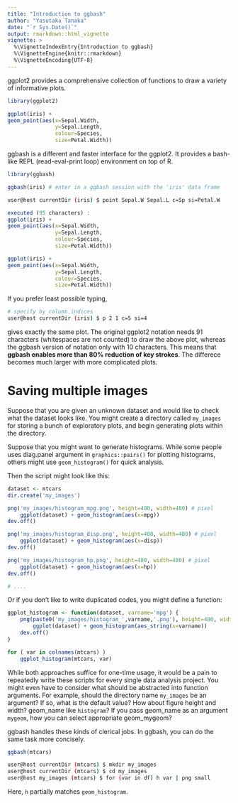 ```yaml
---
title: "Introduction to ggbash"
author: "Yasutaka Tanaka"
date: "`r Sys.Date()`"
output: rmarkdown::html_vignette
vignette: >
  %\VignetteIndexEntry{Introduction to ggbash}
  %\VignetteEngine{knitr::rmarkdown}
  %\VignetteEncoding{UTF-8}
---
```


ggplot2 provides a comprehensive
collection of functions to draw a variety of informative plots.

```r
library(ggplot2)
```

```r
ggplot(iris) +
geom_point(aes(x=Sepal.Width,
               y=Sepal.Length,
               colour=Species,
               size=Petal.Width))
```

ggbash is a different and faster interface for the ggplot2.
It provides a bash-like REPL (read-eval-print loop) environment on top of R.

```r
library(ggbash)

ggbash(iris) # enter in a ggbash session with the 'iris' data frame
```

```bash
user@host currentDir (iris) $ point Sepal.W Sepal.L c=Sp si=Petal.W
```

```r
executed (95 characters) :
ggplot(iris) +
geom_point(aes(x=Sepal.Width,
               y=Sepal.Length,
               colour=Species,
               size=Petal.Width))
```


```r
ggplot(iris) +
geom_point(aes(x=Sepal.Width,
               y=Sepal.Length,
               colour=Species,
               size=Petal.Width))
```

If you prefer least possible typing,

```bash
# specify by column indices
user@host currentDir (iris) $ p 2 1 c=5 si=4
```

gives exactly the same plot. The original ggplot2 notation needs 91 characters (whitespaces are not counted) to draw the above plot, whereas the ggbash version of notation only with 10 characters. This means that **ggbash enables more than 80% reduction of key strokes**. The differece becomes much larger with more complicated plots. 


# Saving multiple images

Suppose that you are given an unknown dataset and would like to check what the dataset looks like.
You might create a directory called `my_images` for storing a bunch of exploratory plots, and begin generating plots within the directory. 

Suppose that you might want to generate histograms. While some people uses diag.panel argument in `graphics::pairs()` for plotting histograms, others might use `geom_histogram()` for quick analysis.

Then the script might look like this:

```r
dataset <- mtcars
dir.create('my_images')

png('my_images/histogram_mpg.png', height=480, width=480) # pixel
    ggplot(dataset) + geom_histogram(aes(x=mpg))
dev.off()

png('my_images/histogram_disp.png', height=480, width=480) # pixel
    ggplot(dataset) + geom_histogram(aes(x=disp))
dev.off()

png('my_images/histogram_hp.png', height=480, width=480) # pixel
    ggplot(dataset) + geom_histogram(aes(x=hp))
dev.off()

# ....
```

Or if you don't like to write duplicated codes, you might define a function:

```r
ggplot_histogram <- function(dataset, varname='mpg') {
    png(paste0('my_images/histogram_',varname,'.png'), height=480, width=480)
        ggplot(dataset) + geom_histogram(aes_string(x=varname))
    dev.off()
}

for ( var in colnames(mtcars) )
    ggplot_histogram(mtcars, var)
```

While both approaches suffice for one-time usage,
it would be a pain to repeatedly write these scripts for every single data analysis project.
You might even have to consider what should be abstracted into function arguments.
For example, should the directory name `my_images` be an argument? If so, what is the default value?
How about figure height and width? geom_name like `histogram`?
If you pass geom_name as an argument `mygeom`, how you can select appropriate geom_mygeom?

ggbash handles these kinds of clerical jobs. In ggbash, you can do the same task more concisely.

```r
ggbash(mtcars)
```

```bash
user@host currentDir (mtcars) $ mkdir my_images
user@host currentDir (mtcars) $ cd my_images
user@host my_images (mtcars) $ for (var in df) h var | png small
```

Here, `h` partially matches `geom_histogram`.
